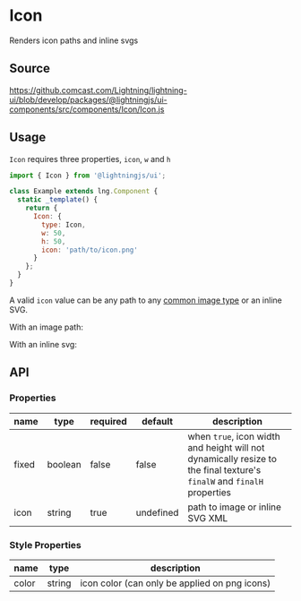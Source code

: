 
# Icon

Renders icon paths and inline svgs

## Source

https://github.comcast.com/Lightning/lightning-ui/blob/develop/packages/@lightningjs/ui-components/src/components/Icon/Icon.js

## Usage

`Icon` requires three properties, `icon`, `w` and `h`

```js
import { Icon } from '@lightningjs/ui';

class Example extends lng.Component {
  static _template() {
    return {
      Icon: {
        type: Icon,
        w: 50,
        h: 50,
        icon: 'path/to/icon.png'
      }
    };
  }
}
```

A valid `icon` value can be any path to any [common image type](https://developer.mozilla.org/en-US/docs/Web/Media/Formats/Image_types) or an inline SVG.

With an image path:

<Canvas>
  <Story id="foundations-icon--png" />
</Canvas>

With an inline svg:

<Canvas>
  <Story id="foundations-icon--svg" />
</Canvas>

## API

### Properties

| name  | type    | required | default   | description                                                                                                            |
| ----- | ------- | -------- | --------- | ---------------------------------------------------------------------------------------------------------------------- |
| fixed | boolean | false    | false     | when `true`, icon width and height will not dynamically resize to the final texture's `finalW` and `finalH` properties |
| icon  | string  | true     | undefined | path to image or inline SVG XML                                                                                        |

### Style Properties

| name  | type   | description                                   |
| ----- | ------ | --------------------------------------------- |
| color | string | icon color (can only be applied on png icons) |
